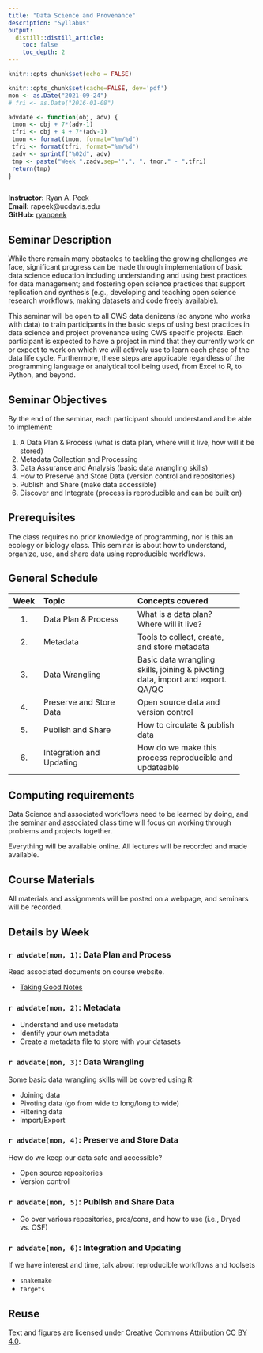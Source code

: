 ```yaml
---
title: "Data Science and Provenance"
description: "Syllabus"
output:
  distill::distill_article:
    toc: false
    toc_depth: 2
---
```


```r
knitr::opts_chunk$set(echo = FALSE)

knitr::opts_chunk$set(cache=FALSE, dev='pdf')
mon <- as.Date("2021-09-24")
# fri <- as.Date("2016-01-08")

advdate <- function(obj, adv) {
 tmon <- obj + 7*(adv-1)
 tfri <- obj + 4 + 7*(adv-1)
 tmon <- format(tmon, format="%m/%d")
 tfri <- format(tfri, format="%m/%d")
 zadv <- sprintf("%02d", adv)
 tmp <- paste("Week ",zadv,sep='',", ", tmon," - ",tfri)
 return(tmp)
}



```

**Instructor:** Ryan A. Peek<br>
**Email:** rapeek@ucdavis.edu<br>
**GitHub:** [ryanpeek](https://github.com/ryanpeek) <br>

<!--
**Teaching Assistant:** TBA<br>
**Email:** TBA<br>
**Office Hours:** TBA (open Zoom), or by appointment <br>
**GitHub:** [et al](https://github.com/et_al)
-->

## Seminar Description

While there remain many obstacles to tackling the growing challenges we face, significant progress can be made through implementation of basic data science education including understanding and using best practices for data management; and fostering open science practices that support replication and synthesis (e.g., developing and teaching open science research workflows, making datasets and code freely available).

This seminar will be open to all CWS data denizens (so anyone who works with data) to train participants in the basic steps of using best practices in data science and project provenance using CWS specific projects. 
Each participant is expected to have a project in mind that they currently work on or expect to work on which we will actively use to learn each phase of the data life cycle. 
Furthermore, these steps are applicable regardless of the programming language or analytical tool being used, from Excel to R, to Python, and beyond. 

## Seminar Objectives

By the end of the seminar, each participant should understand and be able to implement:  

 1.	A Data Plan & Process (what is data plan, where will it live, how will it be stored)
 2.	Metadata Collection and Processing
 3.	Data Assurance and Analysis (basic data wrangling skills)
 4.	How to Preserve and Store Data (version control and repositories)
 5.	Publish and Share (make data accessible)
 6.	Discover and Integrate (process is reproducible and can be built on)


## Prerequisites

The class requires no prior knowledge of programming, nor is this an ecology or biology class. This seminar is about how to understand, organize, use, and share data using reproducible workflows.


## General Schedule

::: l-page

------------------------------------------------------------------
  Week  Topic                       Concepts covered
------- --------------------------- ------------------------------
1.      Data Plan & Process         What is a data plan? Where will it live?

2.      Metadata                    Tools to collect, create, and store metadata

3.      Data Wrangling              Basic data wrangling skills, joining & pivoting data, import and export. QA/QC

4.      Preserve and Store Data     Open source data and version control

5.      Publish and Share           How to circulate & publish data

6.      Integration and Updating    How do we make this process reproducible and updateable

----------------------------------------------------------------
:::

## Computing requirements

Data Science and associated workflows need to be learned by doing, and the seminar and associated class time will focus on working through problems and projects together.

Everything will be available online. All lectures will be recorded and made available.

## Course Materials

All materials and assignments will be posted on a webpage, and seminars will be recorded.

## Details by Week

### `r advdate(mon, 1)`: Data Plan and Process

Read associated documents on course website.
  
 - [Taking Good Notes](http://svmiller.com/blog/2014/09/taking-good-notes/)

### `r advdate(mon, 2)`: Metadata

 - Understand and use metadata
 - Identify your own metadata
 - Create a metadata file to store with your datasets
 
###  `r advdate(mon, 3)`: Data Wrangling

Some basic data wrangling skills will be covered using R:

 - Joining data
 - Pivoting data (go from wide to long/long to wide)
 - Filtering data
 - Import/Export


###  `r advdate(mon, 4)`: Preserve and Store Data

How do we keep our data safe and accessible? 

 - Open source repositories
 - Version control

###  `r advdate(mon, 5)`: Publish and Share Data

 - Go over various repositories, pros/cons, and how to use (i.e., Dryad vs. OSF)
 
###  `r advdate(mon, 6)`: Integration and Updating

If we have interest and time, talk about reproducible workflows and toolsets

 - `snakemake`
 - `targets`
 






## Reuse {.appendix}

Text and figures are licensed under Creative Commons Attribution [CC BY 4.0](https://creativecommons.org/licenses/by/4.0/).
